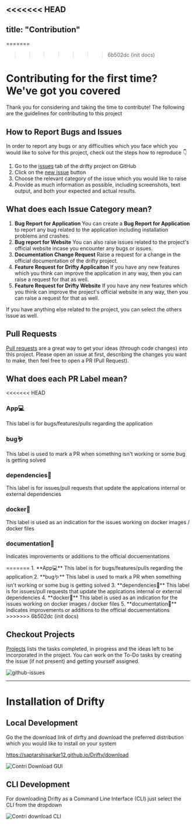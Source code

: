 <<<<<<< HEAD
---
title: "Contribution"
---


=======
>>>>>>> 6b502dc (init docs)
# Contributing for the first time? We've got you covered

Thank you for considering and taking the time to contribute! The following are the guidelines for contributing to this project

## How to Report Bugs and Issues

In order to report any bugs or any difficulties which you face which you would like to solve for this project, check out the steps how to reproduce 👇

1. Go to the [issues](https://github.com/SaptarshiSarkar12/Drifty/issues) tab of the drifty project on GitHub
2. Click on the [new issue](https://github.com/SaptarshiSarkar12/Drifty/issues/new/choose) button
3. Choose the relevant category of the issue which you would like to raise
4. Provide as much information as possible, including screenshots, text output, and both your expected and actual results.

## What does each Issue Category mean?

1. **Bug Report for Application**
   You can create a **Bug Report for Application** to report any bug related to the application including installation problems and crashes.
2. **Bug report for Website**
   You can also raise issues related to the project's official website incase you encounter any bugs or issues.
3. **Documentation Change Request**
   Raise a request for a change in the official documentation of the drifty project.
4. **Feature Request for Drifty Applicaiton**
   If you have any new features which you think can improve the application in any way, then you can raise a request for that as well.
5. **Feature Request for Drifty Website**
   If you have any new features which you think can improve the project's official website in any way, then you can raise a request for that as well.

If you have anything else related to the project, you can select the others issue as well.

## Pull Requests

[Pull requests](https://github.com/SaptarshiSarkar12/Drifty/pulls) are a great way to get your ideas (through code changes) into this project. Please open an issue at first, describing the changes you want to make, then feel free to open a PR (Pull Request).

## What does each PR Label mean?

<<<<<<< HEAD
<Steps>

### **App💻**

This label is for bugs/features/pulls regarding the application

### **bug🪱**

This label is used to mark a PR when something isn't working or some bug is getting solved

### **dependencies🥡**

This label is for issues/pull requests that update the applcations internal or external dependencies

### **docker🐋**

This label is used as an indication for the issues working on docker images / docker files

### **documentation📝**

Indicates improvements or additions to the official docuementations

</Steps>
=======
1. **App💻**
   This label is for bugs/features/pulls regarding the application
2. **bug🪱**
   This label is used to mark a PR when something isn't working or some bug is getting solved
3. **dependencies🥡**
   This label is for issues/pull requests that update the applcations internal or external dependencies
4. **docker🐋**
   This label is used as an indication for the issues working on docker images / docker files
5. **documentation📝**
   Indicates improvements or additions to the official docuementations
>>>>>>> 6b502dc (init docs)

## Checkout Projects

[Projects](https://github.com/users/SaptarshiSarkar12/projects/3) lists the tasks completed, in progress and the ideas left to be incorporated in the project. You can work on the To-Do tasks by creating the issue (if not present) and getting yourself assigned.

![github-issues](/docs/github-issues.png)

---

# Installation of Drifty

## Local Development

Go the the download link of dirfty and download the preferred distribution which you would like to install on your system

https://saptarshisarkar12.github.io/Drifty/download

![Contri Download GUI](/docs/contri-download-gui.png)

## CLI Development

For downloading Drifty as a Command Line Interface (CLI) just select the CLI from the dropdown

![Contri download CLI](/docs/contri-download-cli.png)
